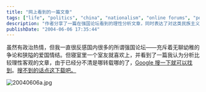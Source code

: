```yaml
---
title: "网上看到的一篇文章"
tags: ["life", "politics", "china", "nationalism", "online forums", "political analysis", "reflection", "social commentary"]
description: "作者分享了一篇在强国论坛看到的理性分析文章，同时表达了对这类民族主义论坛充斥无聊争论和狭隘爱国情结的反感，对政治分析中的理性客观态度持赞赏立场。"
publishDate: "2004-06-06 17:35:44"
---
```


虽然有政治热情，但我一直很反感国内很多的所谓强国论坛——充斥着无聊幼稚的争论和狭隘的爱国情结。但寝室里一个室友就喜欢上，并看到了一篇我认为分析比较理性客观的文章，由于已经分不清是哪转载哪的了，[Google 搜一下就可以找到](http://www.google.com/search?q=%E8%B0%81%E4%BD%BF%E4%B8%AD%E5%9B%BD%E7%AB%99%E8%B5%B7%E6%9D%A5%E4%BA%86%3F+%E2%80%95%E2%80%95%E8%87%B4%E6%AF%9B%E6%B3%BD%E4%B8%9C%E5%B4%87%E6%8B%9C%E8%80%85&hl=zh-CN&lr=lang_zh-CN&ie=UTF-8&c2coff=1&start=10&sa=N)。[搜不到的话点这下载吧。](http://blog.xdanger.com/archives/docs/20040606a.doc)

![20040606a.jpg](http://blog.xdanger.com/archives/pics/20040606a.jpg)
